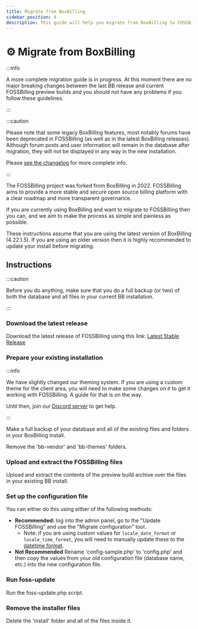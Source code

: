 ```yaml
---
title: Migrate from BoxBilling
sidebar_position: 4
description: This guide will help you migrate from BoxBilling to FOSSBilling
---
```


# :gear: Migrate from BoxBilling

:::info

A more complete migration guide is in progress. At this moment there are no major breaking changes between the last BB release and current FOSSBilling preview builds and you should not have any problems if you follow these guidelines.

:::

:::caution

Please note that some legacy BoxBilling features, most notably forums have been deprecated in FOSSBilling (as well as in the latest BoxBilling releases). Although forum posts and user information will remain in the database after migration, they will not be displayed in any way in the new installation. 

Please [see the changelog](https://fossbilling.org/docs/changelog) for more complete info. 

:::

The FOSSBilling project was forked from BoxBilling in 2022. FOSSBilling aims to provide a more stable and secure open source billing platform with a clear roadmap and more transparent governance. 

If you are currently using BoxBilling and want to migrate to FOSSBilling then you can, and we aim to make the process as simple and painless as possible.

These instructions assume that you are using the latest version of BoxBilling (4.22.1.5). If you are using an older version then it is highly recommended to update your install before migrating. 

## Instructions

:::caution

Before you do anything, make sure that you do a full backup (or two) of both the database and all files in your current BB installation. 

:::

### Download the latest release

Download the latest release of FOSSBilling using this link: [Latest Stable Release](https://fossbilling.org/downloads/stable)

### Prepare your existing installation

:::info

We have slightly changed our theming system. If you are using a custom theme for the client area, you will need to make some changes on it to get it working with FOSSBilling. A guide for that is on the way.

Until then, join our [Discord server](https://fossbilling.org/discord) to get help.

:::

Make a full backup of your database and all of the existing files and folders in your BoxBilling install. 

Remove the 'bb-vendor' and 'bb-themes' folders.

### Upload and extract the FOSSBilling files

Upload and extract the contents of the preview build archive over the files in your existing BB install. 

### Set up the configuration file

You can either do this using either of the following methods:

* **Recommended:** log into the admin panel, go to the "Update FOSSBilling" and use the "Migrate configuration" tool.
  * Note: if you are using custom values for `locale_date_format` or `locale_time_format`, you will need to manually update these to the [datetime format](https://www.php.net/manual/en/datetime.format.php).
* **Not Recommended** Rename 'config-sample.php' to 'config.php' and then copy the values from your old configuration file (database name, etc.) into the new configuration file. 

### Run foss-update

Run the foss-update.php script.

### Remove the installer files

Delete the 'install' folder and all of the files inside it. 
